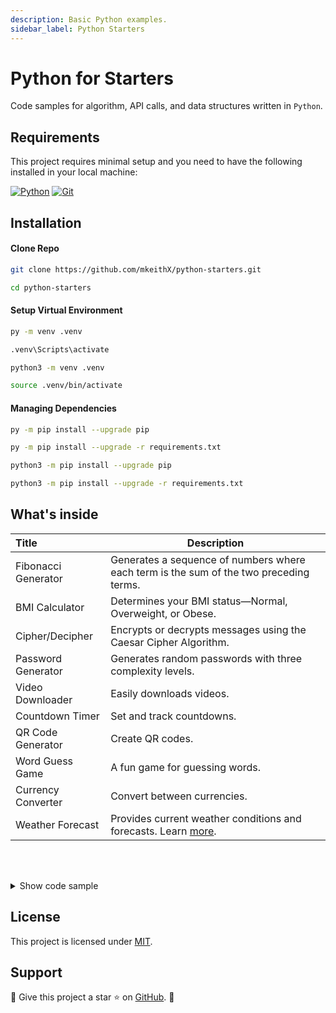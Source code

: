 ```yaml
---
description: Basic Python examples.
sidebar_label: Python Starters
---
```




# Python for Starters
Code samples for algorithm, API calls, and data structures written in `Python`.


## Requirements
This project requires minimal setup and you need to have the following installed in your local machine:

[![Python](https://skillicons.dev/icons?i=python)](https://www.python.org/downloads/)
[![Git](https://skillicons.dev/icons?i=git)](https://git-scm.com/downloads)

<!-- > _For best practices, ensure that you have the newest versions._ -->


## Installation

#### Clone Repo

```bash
git clone https://github.com/mkeithX/python-starters.git
```

```bash
cd python-starters
```

#### Setup Virtual Environment

<Tabs>
  <TabItem value="nt" label="Windows" default>
    
```bash
py -m venv .venv
```
```bash
.venv\Scripts\activate
```
  </TabItem>
  <TabItem value="ln" label="Unix">

```bash
python3 -m venv .venv
```

```bash
source .venv/bin/activate
```

  </TabItem>
</Tabs>

#### Managing Dependencies

 <Tabs>
  <TabItem value="nt" label="Windows" default>

```bash
py -m pip install --upgrade pip
```

```bash
py -m pip install --upgrade -r requirements.txt
```

  </TabItem>
  <TabItem value="ln" label="Unix">

```bash
python3 -m pip install --upgrade pip
```

```bash
python3 -m pip install --upgrade -r requirements.txt
```

  </TabItem>
</Tabs>

## What's inside

<div class="contentTableContainer">

| Title                 | Description                                                                                            |
|:-----------------------|--------------------------------------------------------------------------------------------------------|
| Fibonacci Generator   | Generates a sequence of numbers where each term is the sum of the two preceding terms.                 |
| BMI Calculator        | Determines your BMI status—Normal, Overweight, or Obese.                                               |
| Cipher/Decipher       | Encrypts or decrypts messages using the Caesar Cipher Algorithm.                                         |
| Password Generator    | Generates random passwords with three complexity levels.                                                |
| Video Downloader      | Easily downloads videos.                                                                               |
| Countdown Timer       | Set and track countdowns.                                                                               |
| QR Code Generator     | Create QR codes.                                                                                        |
| Word Guess Game       | A fun game for guessing words.                                                                          |
| Currency Converter    | Convert between currencies.                                                                             |
| Weather Forecast      | Provides current weather conditions and forecasts. Learn [more](https://home.openweathermap.org/home).                                                      |

</div>

<br></br>

<details>
<summary>Show code sample</summary>

```py
import os

class Fibonacci:
    def __init__(self) -> None:
        self.sequence = [0, 1]

    def get(self, index: int):
        """
        Get Fibonacci sequence up to the specified index.

        >>> Fibonacci().get(10)
        [0, 1, 1, 2, 3, 5, 8, 13, 21, 34]
        >>> Fibonacci().get(5)
        [0, 1, 1, 2, 3]
        """
        difference = index - len(self.sequence) + 2
        if difference > 0:
            self.sequence.extend(self.sequence[-1] + self.sequence[-2] for _ in range(difference))
        return self.sequence[:index]

def clear_console():
    os.system('cls' if os.name == 'nt' else 'clear')

def main():
    clear_console()
    app_name = "Fibonacci Sequence Generator"
    msg = "(To exit, enter 'exit' or press Ctrl-C)"
    print(f'{"-" * 48}\n{" " * 10}{app_name}\n{" " * 5}{msg}{" " * 12}\n{"-" * 48}')

    fibonacci = Fibonacci()

    while True:
        print()
        prompt = input(">> ").lower()

        if prompt in {"exit", "quit"}:
            break

        try:
            index = int(prompt)
        except ValueError:
            print("Enter a number or 'exit'")
            continue

        print(*fibonacci.get(index), sep=', ')

if __name__ == "__main__":
    main()
```

</details>

## License
This project is licensed under [MIT](https://github.com/mkeithX/python-starters?tab=MIT-1-ov-file#readme).

## Support

🎉 Give this project a star ⭐ on [GitHub](https://github.com/mkeithX/python-starters). 🙏

